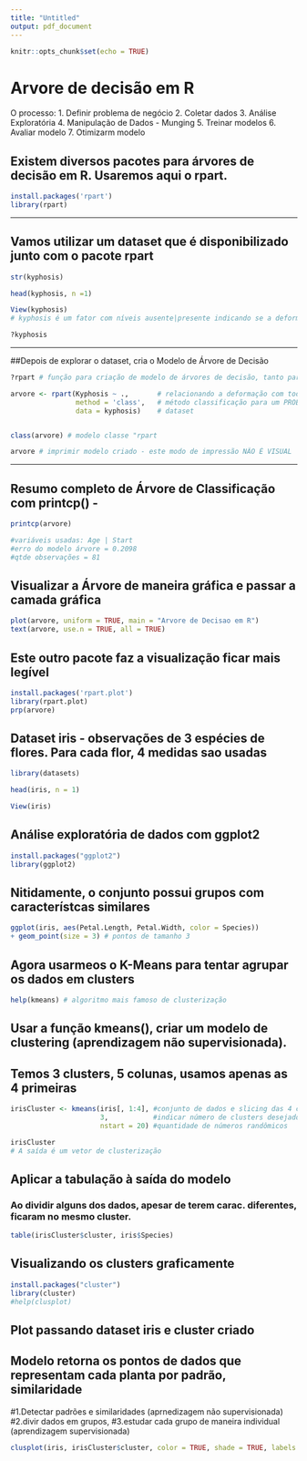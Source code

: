 ---
title: "Untitled"
output: pdf_document
---

```{r setup, include=FALSE}
knitr::opts_chunk$set(echo = TRUE)
```

# Arvore de decisão em R

O processo:
1. Definir problema de negócio
2. Coletar dados
3. Análise Exploratória
4. Manipulação de Dados - Munging
5. Treinar modelos
6. Avaliar modelo
7. Otimizarm modelo


## Existem diversos pacotes para árvores de decisão em R. Usaremos aqui o rpart.
```{r}
install.packages('rpart')
library(rpart)
```

-----------------------------------------------------------------------------------------

## Vamos utilizar um dataset que é disponibilizado junto com o pacote rpart
```{r}
str(kyphosis)
```

```{r}
head(kyphosis, n =1)
```

```{r}
View(kyphosis)
# kyphosis é um fator com níveis ausente|presente indicando se a deformação está presente pós operação 
```

```{r}
?kyphosis 
```
-----------------------------------------------------------------------------------------

##Depois de explorar o dataset, cria o Modelo de Árvore de Decisão
```{r}
?rpart # função para criação de modelo de árvores de decisão, tanto para regressão como classificação 
```

```{r}
arvore <- rpart(Kyphosis ~ .,       # relacionando a deformação com todas as variáveis
                method = 'class',   # método classificação para um PROBLEMA de classificação
                data = kyphosis)    # dataset


class(arvore) # modelo classe "rpart
```

```{r}
arvore # imprimir modelo criado - este modo de impressão NÃO É VISUAL
```

-----------------------------------------------------------------------------------------

## Resumo completo de Árvore de Classificação com printcp() -
```{r}
printcp(arvore)

#variáveis usadas: Age | Start
#erro do modelo árvore = 0.2098
#qtde observações = 81

```

##  Visualizar a Árvore de maneira gráfica e passar a camada gráfica
```{r}
plot(arvore, uniform = TRUE, main = "Arvore de Decisao em R")
text(arvore, use.n = TRUE, all = TRUE)

```


## Este outro pacote faz a visualização ficar mais legível
```{r}
install.packages('rpart.plot')
library(rpart.plot)
prp(arvore)
```

## Dataset iris - observações de 3 espécies de flores. Para cada flor, 4 medidas sao usadas
```{r}
library(datasets)
```

```{r}
head(iris, n = 1)
```

```{r}
View(iris)
```

## Análise exploratória de dados com ggplot2
```{r}
install.packages("ggplot2")
library(ggplot2)
```

## Nitidamente, o conjunto possui grupos com característcas similares
```{r}
ggplot(iris, aes(Petal.Length, Petal.Width, color = Species)) 
+ geom_point(size = 3) # pontos de tamanho 3
```

## Agora usarmeos o K-Means para tentar agrupar os dados em clusters
```{r}
help(kmeans) # algoritmo mais famoso de clusterização 
```

## Usar a função kmeans(), criar um modelo de clustering (aprendizagem não supervisionada).
## Temos 3 clusters, 5 colunas, usamos apenas as 4 primeiras
```{r}
irisCluster <- kmeans(iris[, 1:4], #conjunto de dados e slicing das 4 colunas
                      3,           #indicar número de clusters desejado
                      nstart = 20) #quantidade de números randômicos

irisCluster
# A saída é um vetor de clusterização 
```


## Aplicar a tabulação à saída do modelo
### Ao dividir alguns dos dados, apesar de terem carac. diferentes, ficaram no mesmo cluster. 
```{r}
table(irisCluster$cluster, iris$Species)
```

## Visualizando os clusters graficamente
```{r}
install.packages("cluster")
library(cluster)
#help(clusplot)
```

## Plot passando dataset iris e cluster criado
## Modelo retorna os pontos de dados que representam cada planta por padrão, similaridade

#1.Detectar padrões e similaridades (aprnedizagem não supervisionada)
#2.divir dados em grupos, 
#3.estudar cada grupo de maneira individual (aprendizagem supervisionada)
```{r} 
clusplot(iris, irisCluster$cluster, color = TRUE, shade = TRUE, labels = 0, lines = 0 )
```






